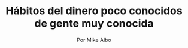 ---
# Hero
section_type: hero
title: Hábitos del dinero poco conocidos de gente muy conocida
description: También los famosos han tenido momentos críticos al manejar sus finanzas personales, aquí algunas entretenidas lecciones
author: Por Mike Albo
title_color: yellow
categories:
- FINANZASPERSONALES
hero_image: habitos-del-dinero-poco-conocidos-de-gente-muy-conocida/hero.png
---